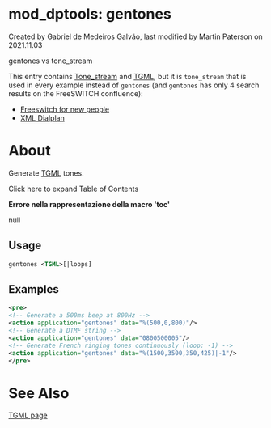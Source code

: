 
# mod_dptools: gentones 

 Created by  Gabriel de Medeiros Galvão, last modified by  Martin Paterson on 2021.11.03

gentones vs tone\_stream

This entry contains [Tone\_stream](./mod-dptools:-gentones/Tone_stream_6586599.mdx#about) and [TGML](./mod-dptools:-gentones/TGML_6586573.mdx#lua), but it is `tone_stream` that is used in every example instead of `gentones` (and `gentones` has only 4 search results on the FreeSWITCH confluence):

* [Freeswitch for new people](../../[DEAD/Freeswitch-for-new-people_13173027.mdx#about)
* [XML Dialplan](../../Dialplan/XML-Dialplan/index.mdx#why)

# About

Generate [TGML](./mod-dptools:-gentones/TGML_6586573.mdx#lua) tones.

Click here to expand Table of Contents

**Errore nella rappresentazione della macro 'toc'**

null

## Usage

```xml
gentones <TGML>[|loops]
```

## Examples

```xml
<pre>
<!-- Generate a 500ms beep at 800Hz -->
<action application="gentones" data="%(500,0,800)"/>
<!-- Generate a DTMF string -->
<action application="gentones" data="0800500005"/>
<!-- Generate French ringing tones continuously (loop: -1) -->
<action application="gentones" data="%(1500,3500,350,425)|-1"/>
</pre>
```

  
# See Also

[TGML page](./mod-dptools:-gentones/TGML_6586573.mdx#lua)

  

